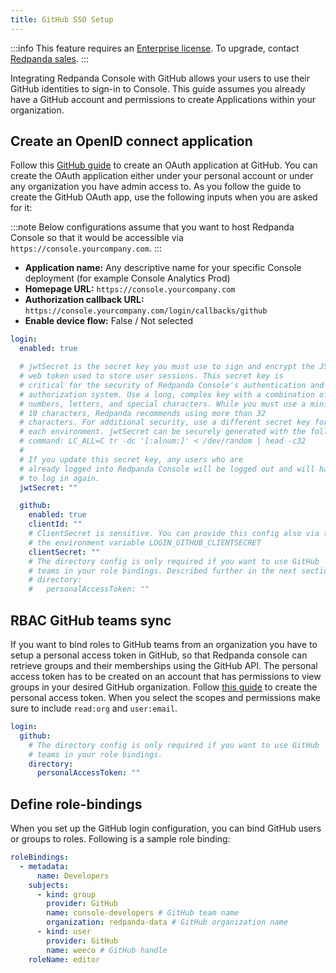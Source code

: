```yaml
---
title: GitHub SSO Setup
---
```


<head>
    <meta name="title" content="GitHub SSO Authentication in Redpanda Console | Redpanda Docs"/>
    <meta name="description" content="Configure authentication with external identity providers such as Google, GitHub or Okta in Redpanda Console."/>
</head>

:::info
This feature requires an [Enterprise license](../../../../get-started/licenses). To upgrade, contact [Redpanda sales](https://redpanda.com/try-redpanda?section=enterprise-cloud).
:::

Integrating Redpanda Console with GitHub allows your users to use their GitHub identities to sign-in to Console.
This guide assumes you already have a GitHub account and permissions to create Applications within your organization.

## Create an OpenID connect application

Follow this [GitHub guide](https://docs.github.com/en/developers/apps/building-oauth-apps/creating-an-oauth-app) to create
an OAuth application at GitHub. You can create the OAuth application either under your personal account or under any
organization you have admin access to. As you follow the guide to create the GitHub OAuth app, use the following inputs
when you are asked for it:

:::note
Below configurations assume that you want to host Redpanda Console so that it would be accessible via
`https://console.yourcompany.com`.
:::

- **Application name:** Any descriptive name for your specific Console deployment (for example Console Analytics Prod)
- **Homepage URL:** `https://console.yourcompany.com`
- **Authorization callback URL:** `https://console.yourcompany.com/login/callbacks/github`
- **Enable device flow:** False / Not selected

```yaml
login:
  enabled: true

  # jwtSecret is the secret key you must use to sign and encrypt the JSON 
  # web token used to store user sessions. This secret key is 
  # critical for the security of Redpanda Console's authentication and 
  # authorization system. Use a long, complex key with a combination of 
  # numbers, letters, and special characters. While you must use a minimum of 
  # 10 characters, Redpanda recommends using more than 32 
  # characters. For additional security, use a different secret key for 
  # each environment. jwtSecret can be securely generated with the following 
  # command: LC_ALL=C tr -dc '[:alnum:]' < /dev/random | head -c32
  #
  # If you update this secret key, any users who are 
  # already logged into Redpanda Console will be logged out and will have 
  # to log in again.
  jwtSecret: ""

  github:
    enabled: true
    clientId: ""
    # ClientSecret is sensitive. You can provide this config also via the
    # the environment variable LOGIN_GITHUB_CLIENTSECRET
    clientSecret: ""
    # The directory config is only required if you want to use GitHub
    # teams in your role bindings. Described further in the next section.
    # directory:
    #   personalAccessToken: ""
```

## RBAC GitHub teams sync

If you want to bind roles to GitHub teams from an organization you have to setup a personal access token in GitHub, so that Redpanda console can retrieve groups
and their memberships using the GitHub API. The personal access token has to be created on an account that has permissions to view groups in your desired
GitHub organization. Follow [this guide](https://docs.github.com/en/authentication/keeping-your-account-and-data-secure/creating-a-personal-access-token) 
to create the personal access token. When you select the scopes and permissions make sure to include `read:org` and `user:email`.

```yaml
login:
  github:
    # The directory config is only required if you want to use GitHub
    # teams in your role bindings.
    directory:
      personalAccessToken: ""
```

## Define role-bindings

When you set up the GitHub login configuration, you can bind GitHub users or groups to roles. Following is a sample
role binding:

```yaml
roleBindings:
  - metadata:
      name: Developers
    subjects:
      - kind: group
        provider: GitHub
        name: console-developers # GitHub team name
        organization: redpanda-data # GitHub organization name
      - kind: user
        provider: GitHub
        name: weeco # GitHub handle
    roleName: editor
```
